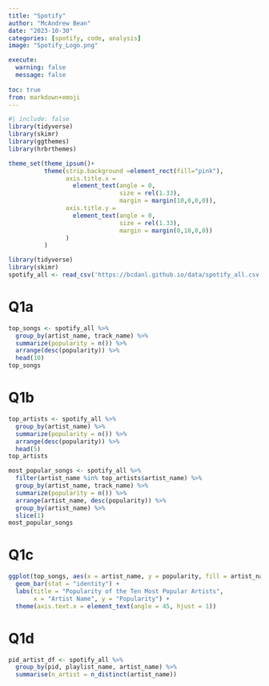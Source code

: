 ```yaml
---
title: "Spotify"
author: "McAndrew Bean"
date: "2023-10-30"
categories: [spotify, code, analysis]
image: "Spotify_Logo.png"

execute: 
  warning: false
  message: false
  
toc: true
from: markdown+emoji
---
```



```r
#| include: false
library(tidyverse)
library(skimr)
library(ggthemes)
library(hrbrthemes)

theme_set(theme_ipsum()+
          theme(strip.background =element_rect(fill="pink"),
                axis.title.x = 
                  element_text(angle = 0,
                               size = rel(1.33),
                               margin = margin(10,0,0,0)),
                axis.title.y = 
                  element_text(angle = 0,
                               size = rel(1.33),
                               margin = margin(0,10,0,0))
                )
          )
```

```r
library(tidyverse)
library(skimr)
spotify_all <- read_csv('https://bcdanl.github.io/data/spotify_all.csv')
```





# Q1a
```r
top_songs <- spotify_all %>%
  group_by(artist_name, track_name) %>%
  summarize(popularity = n()) %>%
  arrange(desc(popularity)) %>%
  head(10)
top_songs

```

# Q1b
```r
top_artists <- spotify_all %>%
  group_by(artist_name) %>%
  summarize(popularity = n()) %>%
  arrange(desc(popularity)) %>%
  head(5)
top_artists

most_popular_songs <- spotify_all %>%
  filter(artist_name %in% top_artists$artist_name) %>%
  group_by(artist_name, track_name) %>%
  summarize(popularity = n()) %>%
  arrange(artist_name, desc(popularity)) %>%
  group_by(artist_name) %>%
  slice(1)
most_popular_songs
```


# Q1c
```r
ggplot(top_songs, aes(x = artist_name, y = popularity, fill = artist_name)) +
  geom_bar(stat = "identity") +
  labs(title = "Popularity of the Ten Most Popular Artists",
       x = "Artist Name", y = "Popularity") +
  theme(axis.text.x = element_text(angle = 45, hjust = 1))

```

# Q1d
```r
pid_artist_df <- spotify_all %>% 
  group_by(pid, playlist_name, artist_name) %>% 
  summarise(n_artist = n_distinct(artist_name))

```

